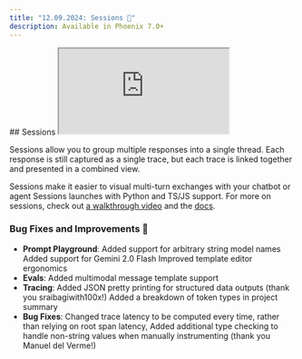 ```yaml
---
title: "12.09.2024: Sessions 💬"
description: Available in Phoenix 7.0+
---
```


<Update label="12.09.2024">
## Sessions
<Frame>
  <iframe src="https://cdn.iframe.ly/4WN09Ih" width={1000} height={400} allowFullScreen></iframe>
</Frame>

Sessions allow you to group multiple responses into a single thread. Each response is still captured as a single trace, but each trace is linked together and presented in a combined view.

Sessions make it easier to visual multi-turn exchanges with your chatbot or agent Sessions launches with Python and TS/JS support. For more on sessions, check out [a walkthrough video](https://www.youtube.com/watch?v=dzS6x0BE-EU) and the [docs](/phoenix/tracing/how-to-tracing/setup-tracing/setup-sessions).

### Bug Fixes and Improvements 🐛

* **Prompt Playground**: Added support for arbitrary string model names Added support for Gemini 2.0 Flash Improved template editor ergonomics
* **Evals**: Added multimodal message template support
* **Tracing**: Added JSON pretty printing for structured data outputs (thank you sraibagiwith100x!) Added a breakdown of token types in project summary
* **Bug Fixes**: Changed trace latency to be computed every time, rather than relying on root span latency, Added additional type checking to handle non-string values when manually instrumenting (thank you Manuel del Verme!)
</Update>


